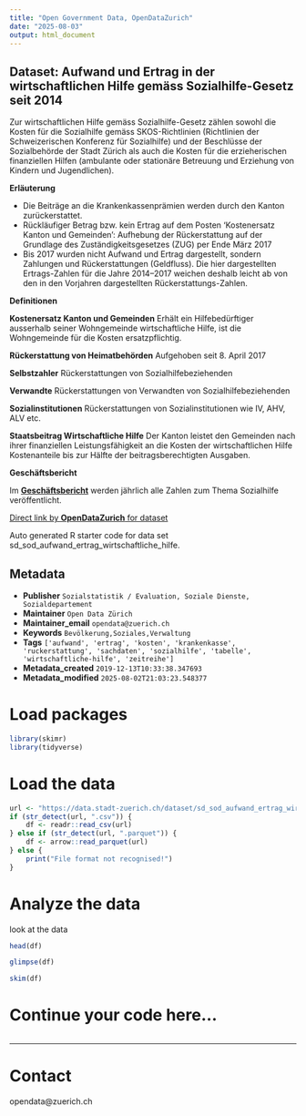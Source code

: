 ```yaml
---
title: "Open Government Data, OpenDataZurich"
date: "2025-08-03"
output: html_document
---
```


## Dataset: Aufwand und Ertrag in der wirtschaftlichen Hilfe gemäss Sozialhilfe-Gesetz seit 2014

Zur wirtschaftlichen Hilfe gemäss Sozialhilfe-Gesetz zählen sowohl die Kosten für die Sozialhilfe gemäss SKOS-Richtlinien (Richtlinien der Schweizerischen Konferenz für Sozialhilfe) und der Beschlüsse der Sozialbehörde der Stadt Zürich als auch die Kosten für die erzieherischen finanziellen Hilfen (ambulante oder stationäre Betreuung und Erziehung von Kindern und Jugendlichen).


**Erläuterung**


- Die Beiträge an die Krankenkassenprämien werden durch den Kanton zurückerstattet.
- Rückläufiger Betrag bzw. kein Ertrag auf dem Posten 'Kostenersatz Kanton und Gemeinden': Aufhebung der Rückerstattung auf der Grundlage des Zuständigkeitsgesetzes (ZUG) per Ende März 2017
- Bis 2017 wurden nicht Aufwand und Ertrag dargestellt, sondern Zahlungen und Rückerstattungen (Geldfluss). Die hier dargestellten Ertrags-Zahlen für die Jahre 2014–2017 weichen deshalb leicht ab von den in den Vorjahren dargestellten Rückerstattungs-Zahlen.


[]()

**Definitionen**


**Kostenersatz Kanton und Gemeinden**
Erhält ein Hilfebedürftiger ausserhalb seiner Wohngemeinde wirtschaftliche Hilfe, ist die Wohngemeinde für die Kosten ersatzpflichtig.

**Rückerstattung von Heimatbehörden**
Aufgehoben seit 8. April 2017

**Selbstzahler**
Rückerstattungen von Sozialhilfebeziehenden

**Verwandte**
Rückerstattungen von Verwandten von Sozialhilfebeziehenden

**Sozialinstitutionen**
Rückerstattungen von Sozialinstitutionen wie IV, AHV, ALV etc.

**Staatsbeitrag Wirtschaftliche Hilfe**
Der Kanton leistet den Gemeinden nach ihrer finanziellen Leistungsfähigkeit an die Kosten der wirtschaftlichen Hilfe Kostenanteile bis zur Hälfte der beitragsberechtigten Ausgaben.


[]()

**Geschäftsbericht**


Im [**Geschäftsbericht**](https://www.stadt-zuerich.ch/geschaeftsbericht) werden jährlich alle Zahlen zum Thema Sozialhilfe veröffentlicht.


[]()



[Direct link by **OpenDataZurich** for dataset](https://data.stadt-zuerich.ch/dataset/sd_sod_aufwand_ertrag_wirtschaftliche_hilfe)

Auto generated R starter code for data set sd_sod_aufwand_ertrag_wirtschaftliche_hilfe.

## Metadata

- **Publisher** `Sozialstatistik / Evaluation, Soziale Dienste, Sozialdepartement`
- **Maintainer** `Open Data Zürich`
- **Maintainer_email** `opendata@zuerich.ch`
- **Keywords** `Bevölk­erung,Soziales,Ver­walt­ung`
- **Tags** `['aufwand', 'ertrag', 'kosten', 'krankenkasse', 'ruckerstattung', 'sachdaten', 'sozialhilfe', 'tabelle', 'wirtschaftliche-hilfe', 'zeitreihe']`
- **Metadata_created** `2019-12-13T10:33:38.347693`
- **Metadata_modified** `2025-08-02T21:03:23.548377`


# Load packages

```r
library(skimr)
library(tidyverse)
```

# Load the data

```r
url <- "https://data.stadt-zuerich.ch/dataset/sd_sod_aufwand_ertrag_wirtschaftliche_hilfe/download/sd_sod_aufwand_ertrag_wirtschaftliche_hilfe.csv"
if (str_detect(url, ".csv")) {
    df <- readr::read_csv(url)
} else if (str_detect(url, ".parquet")) {
    df <- arrow::read_parquet(url)
} else {
    print("File format not recognised!")
}
```

# Analyze the data

look at the data
```r
head(df)
```

```r
glimpse(df)
```

```r
skim(df)
```

# Continue your code here...

```r

```

------------------------------------------------------------------------

# Contact

opendata@zuerich.ch
